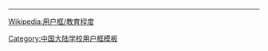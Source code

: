 {{Userbox
  |border-c = #A11F37
  |border-s = 1
  |id-c     = #FFFFFF
  |id-s     = 12
  |id-fc    = #A11F37
  |info-c   = #A11F37
  |info-s   = 9
  |info-fc  = #FFFFFF
  |id       = 上中<br>SHS
  |info = 这个用户是'''[[上海市上海中学|<span style="color:#FFFFFF;">上海中学</span>]]'''的学生、校友或教职人员。
  |usercategory = 上海市上海中学维基人
}}
<noinclude>
<div style="clear:both">
----
[[Wikipedia:用户框/教育程度]]</div>
{{UF-hcard-part}}
[[Category:中国大陆学校用户框模板]]
</noinclude>